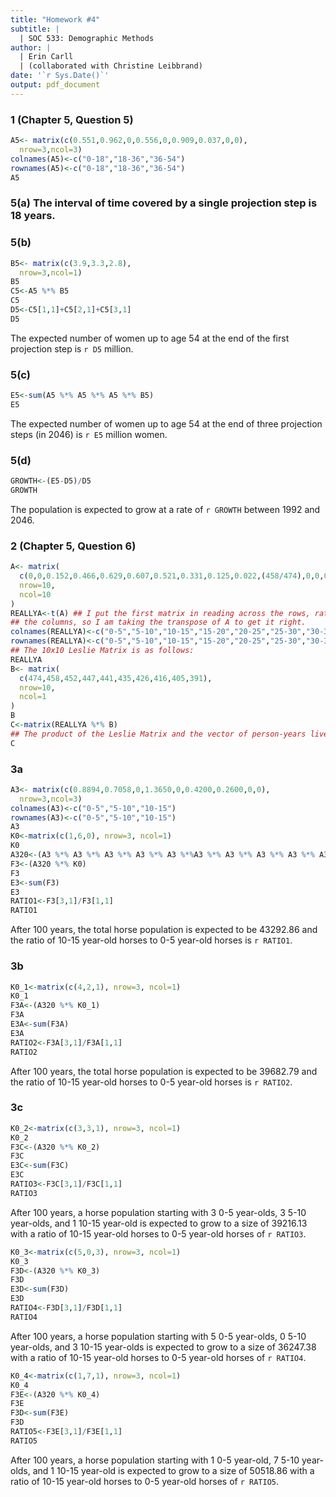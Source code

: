 ```yaml
---
title: "Homework #4"
subtitle: | 
  | SOC 533: Demographic Methods 
author: |
  | Erin Carll
  | (collaborated with Christine Leibbrand)
date: '`r Sys.Date()`'
output: pdf_document
---
```

### 1 (Chapter 5, Question 5)  

```r
A5<- matrix(c(0.551,0.962,0,0.556,0,0.909,0.037,0,0),
  nrow=3,ncol=3)
colnames(A5)<-c("0-18","18-36","36-54")
rownames(A5)<-c("0-18","18-36","36-54")
A5
``` 

### 5(a) The interval of time covered by a single projection step is 18 years.  


### 5(b)   
```r
B5<- matrix(c(3.9,3.3,2.8),
  nrow=3,ncol=1)
B5
C5<-A5 %*% B5
C5
D5<-C5[1,1]+C5[2,1]+C5[3,1]
D5
``` 
The expected number of women up to age 54 at the end of the first projection step is `r D5` million.  

### 5(c)   
```r
E5<-sum(A5 %*% A5 %*% A5 %*% B5)
E5
``` 
The expected number of women up to age 54 at the end of three projection steps (in 2046) is `r E5` million women. 

### 5(d)  
```r
GROWTH<-(E5-D5)/D5 
GROWTH
``` 
The population is expected to grow at a rate of `r GROWTH` between 1992 and 2046.  

### 2 (Chapter 5, Question 6)  
```r
A<- matrix(
  c(0,0,0.152,0.466,0.629,0.607,0.521,0.331,0.125,0.022,(458/474),0,0,0,0,0,0,0,0,0,0,(452/458),0,0,0,0,0,0,0,0,0,0,(447/452),0,0,0,0,0,0,0,0,0,0,(441/447),0,0,0,0,0,0,0,0,0,0,(435/441),0,0,0,0,0,0,0,0,0,0,(426/435),0,0,0,0,0,0,0,0,0,0,(416/426),0,0,0,0,0,0,0,0,0,0,(405/416),0,0,0,0,0,0,0,0,0,0,(391/405),0),
  nrow=10,
  ncol=10
)
REALLYA<-t(A) ## I put the first matrix in reading across the rows, rather than down 
## the columns, so I am taking the transpose of A to get it right.
colnames(REALLYA)<-c("0-5","5-10","10-15","15-20","20-25","25-30","30-35","35-40","40-45","45-50")
rownames(REALLYA)<-c("0-5","5-10","10-15","15-20","20-25","25-30","30-35","35-40","40-45","45-50")
## The 10x10 Leslie Matrix is as follows: 
REALLYA 
B<- matrix(
  c(474,458,452,447,441,435,426,416,405,391),
  nrow=10,
  ncol=1
)
B
C<-matrix(REALLYA %*% B)
## The product of the Leslie Matrix and the vector of person-years lived is as follows: 
C 
``` 
   
### 3a  
```r
A3<- matrix(c(0.8894,0.7058,0,1.3650,0,0.4200,0.2600,0,0),
  nrow=3,ncol=3)
colnames(A3)<-c("0-5","5-10","10-15")
rownames(A3)<-c("0-5","5-10","10-15")
A3
K0<-matrix(c(1,6,0), nrow=3, ncol=1)
K0
A320<-(A3 %*% A3 %*% A3 %*% A3 %*% A3 %*%A3 %*% A3 %*% A3 %*% A3 %*% A3 %*% A3 %*% A3 %*% A3 %*% A3 %*%A3 %*% A3 %*% A3 %*% A3 %*% A3 %*% A3)
F3<-(A320 %*% K0)
F3
E3<-sum(F3)
E3
RATIO1<-F3[3,1]/F3[1,1]
RATIO1
```  
After 100 years, the total horse population is expected to be 43292.86 and the ratio of 10-15 year-old horses to 0-5 year-old horses is `r RATIO1`. 

### 3b  
```r
K0_1<-matrix(c(4,2,1), nrow=3, ncol=1)
K0_1
F3A<-(A320 %*% K0_1)
F3A
E3A<-sum(F3A)
E3A
RATIO2<-F3A[3,1]/F3A[1,1]
RATIO2
```  
After 100 years, the total horse population is expected to be 39682.79 and the ratio of 10-15 year-old horses to 0-5 year-old horses is `r RATIO2`. 

### 3c  
```r
K0_2<-matrix(c(3,3,1), nrow=3, ncol=1)
K0_2
F3C<-(A320 %*% K0_2)
F3C
E3C<-sum(F3C)
E3C
RATIO3<-F3C[3,1]/F3C[1,1]
RATIO3
```  
After 100 years, a horse population starting with 3 0-5 year-olds, 3 5-10 year-olds, and 1 10-15 year-old is expected to grow to a size of 39216.13 with a ratio of 10-15 year-old horses to 0-5 year-old horses of `r RATIO3`.

```r
K0_3<-matrix(c(5,0,3), nrow=3, ncol=1)
K0_3
F3D<-(A320 %*% K0_3)
F3D
E3D<-sum(F3D)
E3D
RATIO4<-F3D[3,1]/F3D[1,1]
RATIO4
```  
After 100 years, a horse population starting with 5 0-5 year-olds, 0 5-10 year-olds, and 3 10-15 year-olds is expected to grow to a size of 36247.38 with a ratio of 10-15 year-old horses to 0-5 year-old horses of `r RATIO4`.  

```r
K0_4<-matrix(c(1,7,1), nrow=3, ncol=1)
K0_4
F3E<-(A320 %*% K0_4)
F3E
F3D<-sum(F3E)
F3D
RATIO5<-F3E[3,1]/F3E[1,1]
RATIO5
```  
After 100 years, a horse population starting with 1 0-5 year-old, 7 5-10 year-olds, and 1 10-15 year-old is expected to grow to a size of 50518.86 with a ratio of 10-15 year-old horses to 0-5 year-old horses of `r RATIO5`.